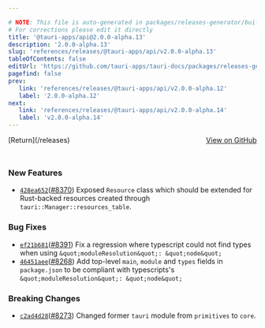 ```yaml
---

# NOTE: This file is auto-generated in packages/releases-generator/build.ts
# For corrections please edit it directly
title: '@tauri-apps/api@2.0.0-alpha.13'
description: '2.0.0-alpha.13'
slug: 'references/releases/@tauri-apps/api/v2.0.0-alpha.13'
tableOfContents: false
editUrl: 'https://github.com/tauri-apps/tauri-docs/packages/releases-generator/build.ts'
pagefind: false
prev:
   link: 'references/releases/@tauri-apps/api/v2.0.0-alpha.12'
   label: '2.0.0-alpha.12'
next:
   link: 'references/releases/@tauri-apps/api/v2.0.0-alpha.14'
   label: 'v2.0.0-alpha.14'
---
```


<div style="margin-bottom:3rem; display: flex; justify-content: space-between; align-items: center"><span>[Return](/releases)</span><span><a href="https://github.com/tauri-apps/tauri/releases/tag/@tauri-apps/api-v2.0.0-alpha.13">View on GitHub</a></span></div>

### New Features

- [`428ea652`](https://www.github.com/tauri-apps/tauri/commit/428ea6524c70545be33aac96d7c22b21f25caa4c)([#8370](https://www.github.com/tauri-apps/tauri/pull/8370)) Exposed `Resource` class which should be extended for Rust-backed resources created through `tauri::Manager::resources_table`.

### Bug Fixes

- [`ef21b681`](https://www.github.com/tauri-apps/tauri/commit/ef21b681e237a80592c9118b9c023c1d57231bac)([#8391](https://www.github.com/tauri-apps/tauri/pull/8391)) Fix a regression where typescript could not find types when using `&quot;moduleResolution&quot;: &quot;node&quot;`
- [`46451aee`](https://www.github.com/tauri-apps/tauri/commit/46451aee1318f63a6cd861a12b63929b38c64eb6)([#8268](https://www.github.com/tauri-apps/tauri/pull/8268)) Add top-level `main`, `module` and `types` fields in `package.json` to be compliant with typescripts&#39;s `&quot;moduleResolution&quot;: &quot;node&quot;`

### Breaking Changes

- [`c2ad4d28`](https://www.github.com/tauri-apps/tauri/commit/c2ad4d28c481b2d7ed643458db56210cd44a2e0c)([#8273](https://www.github.com/tauri-apps/tauri/pull/8273)) Changed former `tauri` module from `primitives` to `core`.

